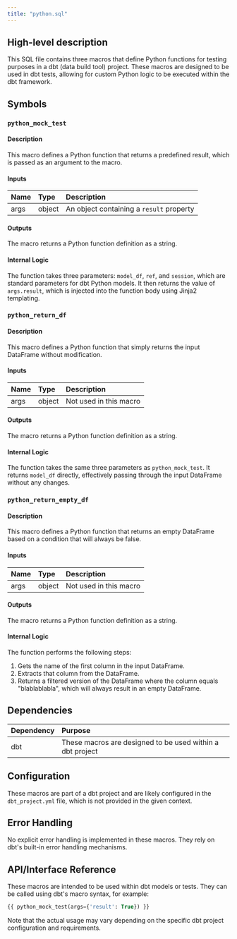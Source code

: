 ```yaml
---
title: "python.sql"
---
```


## High-level description
This SQL file contains three macros that define Python functions for testing purposes in a dbt (data build tool) project. These macros are designed to be used in dbt tests, allowing for custom Python logic to be executed within the dbt framework.

## Symbols

### `python_mock_test`
#### Description
This macro defines a Python function that returns a predefined result, which is passed as an argument to the macro.

#### Inputs
| Name | Type | Description |
|:-----|:-----|:------------|
| args | object | An object containing a `result` property |

#### Outputs
The macro returns a Python function definition as a string.

#### Internal Logic
The function takes three parameters: `model_df`, `ref`, and `session`, which are standard parameters for dbt Python models. It then returns the value of `args.result`, which is injected into the function body using Jinja2 templating.

### `python_return_df`
#### Description
This macro defines a Python function that simply returns the input DataFrame without modification.

#### Inputs
| Name | Type | Description |
|:-----|:-----|:------------|
| args | object | Not used in this macro |

#### Outputs
The macro returns a Python function definition as a string.

#### Internal Logic
The function takes the same three parameters as `python_mock_test`. It returns `model_df` directly, effectively passing through the input DataFrame without any changes.

### `python_return_empty_df`
#### Description
This macro defines a Python function that returns an empty DataFrame based on a condition that will always be false.

#### Inputs
| Name | Type | Description |
|:-----|:-----|:------------|
| args | object | Not used in this macro |

#### Outputs
The macro returns a Python function definition as a string.

#### Internal Logic
The function performs the following steps:
1. Gets the name of the first column in the input DataFrame.
2. Extracts that column from the DataFrame.
3. Returns a filtered version of the DataFrame where the column equals "blablablabla", which will always result in an empty DataFrame.

## Dependencies
| Dependency | Purpose |
|:-----------|:--------|
| dbt | These macros are designed to be used within a dbt project |

## Configuration
These macros are part of a dbt project and are likely configured in the `dbt_project.yml` file, which is not provided in the given context.

## Error Handling
No explicit error handling is implemented in these macros. They rely on dbt's built-in error handling mechanisms.

## API/Interface Reference
These macros are intended to be used within dbt models or tests. They can be called using dbt's macro syntax, for example:

```sql
{{ python_mock_test(args={'result': True}) }}
```

Note that the actual usage may vary depending on the specific dbt project configuration and requirements.